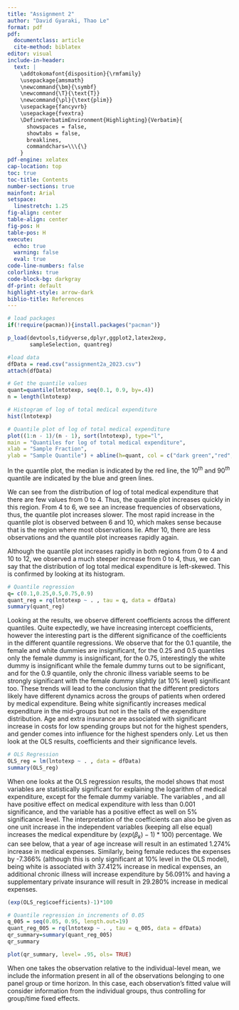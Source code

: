 ```yaml
---
title: "Assignment 2"
author: "David Gyaraki, Thao Le"
format: pdf
pdf:
  documentclass: article
  cite-method: biblatex
editor: visual
include-in-header:
  text: |
    \addtokomafont{disposition}{\rmfamily}
    \usepackage{amsmath}
    \newcommand{\bm}{\symbf}
    \newcommand{\T}{\text{T}}
    \newcommand{\pl}{\text{plim}}
    \usepackage{fancyvrb}
    \usepackage{fvextra}
    \DefineVerbatimEnvironment{Highlighting}{Verbatim}{
      showspaces = false,
      showtabs = false,
      breaklines,
      commandchars=\\\{\}
    }
pdf-engine: xelatex
cap-location: top
toc: true
toc-title: Contents
number-sections: true
mainfont: Arial
setspace:
  linestretch: 1.25
fig-align: center
table-align: center
fig-pos: H
table-pos: H
execute:
  echo: true
  warning: false
  eval: true
code-line-numbers: false
colorlinks: true
code-block-bg: darkgray
df-print: default
highlight-style: arrow-dark
biblio-title: References
---
```


\clearpage

```r
# load packages
if(!require(pacman)){install.packages("pacman")}

p_load(devtools,tidyverse,dplyr,ggplot2,latex2exp,
       sampleSelection, quantreg)

#load data
dfData = read.csv("assignment2a_2023.csv")
attach(dfData)
```

```{=tex}
\section{Question 1}
\subsection{(i)}
```

```r
# Get the quantile values
quant=quantile(lntotexp, seq(0.1, 0.9, by=.4))
n = length(lntotexp)

# Histogram of log of total medical expenditure
hist(lntotexp)

# Quantile plot of log of total medical expenditure
plot((1:n - 1)/(n - 1), sort(lntotexp), type="l",
main = "Quantiles for log of total medical expenditure",
xlab = "Sample Fraction",
ylab = "Sample Quantile") + abline(h=quant, col = c("dark green","red", "blue"))
```

In the quantile plot, the median is indicated by the red line, the 10$^{th}$ and 90$^{th}$ quantile are indicated by the blue and green lines.

We can see from the distribution of log of total medical expenditure that there are few values from 0 to 4. Thus, the quantile plot increases quickly in this region. From 4 to 6, we see an increase frequencies of observations, thus, the quantile plot increases slower. The most rapid increase in the quantile plot is observed between 6 and 10, which makes sense because that is the region where most observations lie. After 10, there are less observations and the quantile plot increases rapidly again.

Although the quantile plot increases rapidly in both regions from 0 to 4 and 10 to 12, we observed a much steeper increase from 0 to 4, thus, we can say that the distribution of log total medical expenditure is left-skewed. This is confirmed by looking at its histogram.

\subsection{(ii)}

```r
# Quantile regression
q= c(0.1,0.25,0.5,0.75,0.9)
quant_reg = rq(lntotexp ~ . , tau = q, data = dfData)
summary(quant_reg)
```

Looking at the results, we observe different coefficients across the different quantiles. Quite expectedly, we have increasing intercept coefficients, however the interesting part is the different significance of the coefficients in the different quantile regressions. We observe that for the 0.1 quantile, the female and white dummies are insignificant, for the 0.25 and 0.5 quantiles only the female dummy is insignificant, for the 0.75, interestingly the white dummy is insignificant while the female dummy turns out to be significant, and for the 0.9 quantile, only the chronic illness variable seems to be strongly significant with the female dummy slightly (at 10\% level) significant too. These trends will lead to the conclusion that the different predictors likely have different dynamics across the groups of patients when ordered by medical expenditure. Being white significantly increases medical expenditure in the mid-groups but not in the tails of the expenditure distribution. Age and extra insurance are associated with significant increase in costs for low spending groups but not for the highest spenders, and gender comes into influence for the highest spenders only. Let us then look at the OLS results, coefficients and their significance levels.

```r
# OLS Regression
OLS_reg = lm(lntotexp ~ . , data = dfData)
summary(OLS_reg)
```

When one looks at the OLS regression results, the model shows that most variables are statistically significant for explaining the logarithm of medical expenditure, except for the female dummy variable. The variables \textit{age}, \textit{totchr} and \textit{suppins} all have positive effect on medical expenditure with less than 0.001 significance, and the variable \textit{white} has a positive effect as well on 5\% significance level. The interpretation of the coefficients can also be given as one unit increase in the independent variables (keeping all else equal) increases the medical expenditure by $(exp(\beta_k)-1) * 100)$ percentage. We can see below, that a year of age increase will result in an estimated 1.274\% increase in medical expenses. Similarly, being female reduces the expenses by -7.366\% (although this is only significant at 10\% level in the OLS model), being white is associated with 37.412\% increase in medical expenses, an additional chronic illness will increase expenditure by 56.091\% and having a supplementary private insurance will result in 29.280\% increase in medical expenses. 

```r
(exp(OLS_reg$coefficients)-1)*100
```

\subsection{(iii)}

```r
# Quantile regression in increments of 0.05
q_005 = seq(0.05, 0.95, length.out=19)
quant_reg_005 = rq(lntotexp ~ . , tau = q_005, data = dfData)
qr_summary=summary(quant_reg_005)
qr_summary
```

```r
plot(qr_summary, level= .95, ols= TRUE)
```
```{=tex}
\section{Question 2}
\subsection{(i)}
```

When one takes the observation relative to the individual-level mean, we include the information present in all of the observations belonging to one panel group or time horizon. In this case, each observation's fitted value will consider information from the individual groups, thus controlling for group/time fixed effects.

\section{Question 3}
\subsection{(i)}

```r




```



